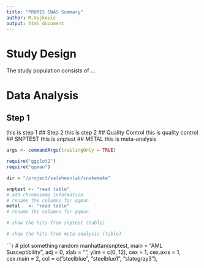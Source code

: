 ```yaml
---
title: "PROMIS GWAS Summary"
author: M.Vujkovic
output: html_document
---
```


# Study Design
The study population consists of ...

# Data Analysis
## Step 1
this is step 1
## Step 2
this is step 2
## Quality Control
this is quality control
## SNPTEST
this is snptest
## METAL
this is meta-analysis

```r

args <- commandArgs(trailingOnly = TRUE)

require("ggplot2")
require("qqman")

dir = "/project/saleheenlab/snakemake"

snptest <- "read table"
# add chromosome information
# rename the columns for qqman
metal   <- "read table"
# rename the columns for qqman
```
```r
# show the hits from snptest (table)

# show the hits from meta-analysis (table)
```

```r
# plot something random
manhattan(snptest,
        main = "AML Susceptibility",
        adj = 0,
        xlab = "",
        ylim = c(0, 12),
        cex = 1,
        cex.axis = 1,
        cex.main = 2,
        col = c("steelblue", "steelblue1", "slategray3"),
